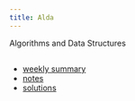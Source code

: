 ```yaml
---
title: Alda 
---
```


Algorithms and Data Structures

##

* [weekly summary](./sum.qmd)
* [notes](https://igor-dimi.github.io/alda-notes-ss24/)
* [solutions](https://igor-dimi.github.io/alda-sol-ss24/)